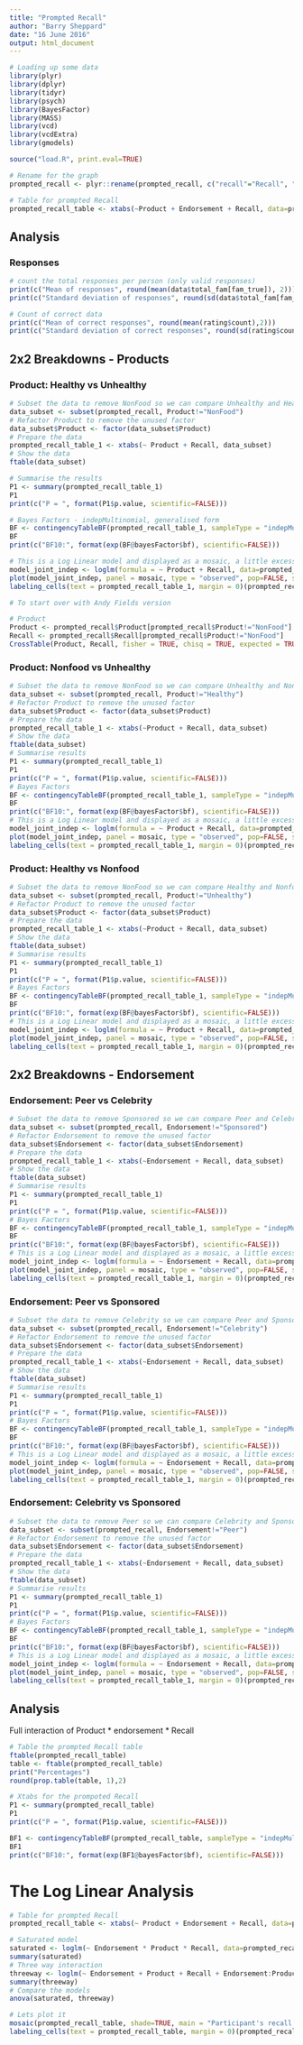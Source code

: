 ```yaml
---
title: "Prompted Recall"
author: "Barry Sheppard"
date: "16 June 2016"
output: html_document
---
```




```r
# Loading up some data
library(plyr)
library(dplyr)
library(tidyr)
library(psych)
library(BayesFactor)
library(MASS)
library(vcd)
library(vcdExtra)
library(gmodels)

source("load.R", print.eval=TRUE)

# Rename for the graph
prompted_recall <- plyr::rename(prompted_recall, c("recall"="Recall", "product"="Product", "endorse"="Endorsement"))

# Table for prompted Recall
prompted_recall_table <- xtabs(~Product + Endorsement + Recall, data=prompted_recall)

```

## Analysis

### Responses

```r
# count the total responses per person (only valid responses)
print(c("Mean of responses", round(mean(data$total_fam[fam_true]), 2)))
print(c("Standard deviation of responses", round(sd(data$total_fam[fam_true]),2)))

# Count of correct data
print(c("Mean of correct responses", round(mean(rating$count),2)))
print(c("Standard deviation of correct responses", round(sd(rating$count),2)))
```

## 2x2 Breakdowns - Products

### Product: Healthy vs Unhealthy

```r
# Subset the data to remove NonFood so we can compare Unhealthy and Healthy 
data_subset <- subset(prompted_recall, Product!="NonFood")
# Refactor Product to remove the unused factor
data_subset$Product <- factor(data_subset$Product)
# Prepare the data
prompted_recall_table_1 <- xtabs(~ Product + Recall, data_subset)
# Show the data
ftable(data_subset)

# Summarise the results
P1 <- summary(prompted_recall_table_1)
P1
print(c("P = ", format(P1$p.value, scientific=FALSE)))

# Bayes Factors - indepMultinomial, generalised form
BF <- contingencyTableBF(prompted_recall_table_1, sampleType = "indepMulti", fixedMargin = "rows")
BF
print(c("BF10:", format(exp(BF@bayesFactor$bf), scientific=FALSE)))

# This is a Log Linear model and displayed as a mosaic, a little excessive as we're only displaying the table
model_joint_indep <- loglm(formula = ~ Product + Recall, data=prompted_recall_table_1)
plot(model_joint_indep, panel = mosaic, type = "observed", pop=FALSE, shade=FALSE, legend=FALSE)
labeling_cells(text = prompted_recall_table_1, margin = 0)(prompted_recall_table_1)

# To start over with Andy Fields version

# Product 
Product <- prompted_recall$Product[prompted_recall$Product!="NonFood"]
Recall <- prompted_recall$Recall[prompted_recall$Product!="NonFood"]
CrossTable(Product, Recall, fisher = TRUE, chisq = TRUE, expected = TRUE, sresid = TRUE, format = "SPSS", digits = 2)

```

### Product: Nonfood vs Unhealthy

```r

# Subset the data to remove NonFood so we can compare Unhealthy and Nonfood
data_subset <- subset(prompted_recall, Product!="Healthy")
# Refactor Product to remove the unused factor
data_subset$Product <- factor(data_subset$Product)
# Prepare the data
prompted_recall_table_1 <- xtabs(~Product + Recall, data_subset)
# Show the data
ftable(data_subset)
# Summarise results 
P1 <- summary(prompted_recall_table_1)
P1
print(c("P = ", format(P1$p.value, scientific=FALSE)))
# Bayes Factors
BF <- contingencyTableBF(prompted_recall_table_1, sampleType = "indepMulti", fixedMargin = "rows")
BF
print(c("BF10:", format(exp(BF@bayesFactor$bf), scientific=FALSE)))
# This is a Log Linear model and displayed as a mosaic, a little excessive as we're only displaying the table
model_joint_indep <- loglm(formula = ~ Product + Recall, data=prompted_recall_table_1)
plot(model_joint_indep, panel = mosaic, type = "observed", pop=FALSE, shade=FALSE, legend=FALSE)
labeling_cells(text = prompted_recall_table_1, margin = 0)(prompted_recall_table_1)
```

### Product: Healthy vs Nonfood

```r
# Subset the data to remove NonFood so we can compare Healthy and Nonfood
data_subset <- subset(prompted_recall, Product!="Unhealthy")
# Refactor Product to remove the unused factor
data_subset$Product <- factor(data_subset$Product)
# Prepare the data
prompted_recall_table_1 <- xtabs(~Product + Recall, data_subset)
# Show the data
ftable(data_subset)
# Summarise results 
P1 <- summary(prompted_recall_table_1)
P1
print(c("P = ", format(P1$p.value, scientific=FALSE)))
# Bayes Factors
BF <- contingencyTableBF(prompted_recall_table_1, sampleType = "indepMulti", fixedMargin = "rows")
BF
print(c("BF10:", format(exp(BF@bayesFactor$bf), scientific=FALSE)))
# This is a Log Linear model and displayed as a mosaic, a little excessive as we're only displaying the table
model_joint_indep <- loglm(formula = ~ Product + Recall, data=prompted_recall_table_1)
plot(model_joint_indep, panel = mosaic, type = "observed", pop=FALSE, shade=FALSE, legend=FALSE)
labeling_cells(text = prompted_recall_table_1, margin = 0)(prompted_recall_table_1)
```


## 2x2 Breakdowns - Endorsement

### Endorsement: Peer vs Celebrity

```r
# Subset the data to remove Sponsored so we can compare Peer and Celebrity 
data_subset <- subset(prompted_recall, Endorsement!="Sponsored")
# Refactor Endorsement to remove the unused factor
data_subset$Endorsement <- factor(data_subset$Endorsement)
# Prepare the data
prompted_recall_table_1 <- xtabs(~Endorsement + Recall, data_subset)
# Show the data
ftable(data_subset)
# Summarise results 
P1 <- summary(prompted_recall_table_1)
P1
print(c("P = ", format(P1$p.value, scientific=FALSE)))
# Bayes Factors
BF <- contingencyTableBF(prompted_recall_table_1, sampleType = "indepMulti", fixedMargin = "rows")
BF
print(c("BF10:", format(exp(BF@bayesFactor$bf), scientific=FALSE)))
# This is a Log Linear model and displayed as a mosaic, a little excessive as we're only displaying the table
model_joint_indep <- loglm(formula = ~ Endorsement + Recall, data=prompted_recall_table_1)
plot(model_joint_indep, panel = mosaic, type = "observed", pop=FALSE, shade=FALSE, legend=FALSE)
labeling_cells(text = prompted_recall_table_1, margin = 0)(prompted_recall_table_1)
```

### Endorsement: Peer vs Sponsored

```r

# Subset the data to remove Celebrity so we can compare Peer and Sponsored 
data_subset <- subset(prompted_recall, Endorsement!="Celebrity")
# Refactor Endorsement to remove the unused factor
data_subset$Endorsement <- factor(data_subset$Endorsement)
# Prepare the data
prompted_recall_table_1 <- xtabs(~Endorsement + Recall, data_subset)
# Show the data
ftable(data_subset)
# Summarise results 
P1 <- summary(prompted_recall_table_1)
P1
print(c("P = ", format(P1$p.value, scientific=FALSE)))
# Bayes Factors
BF <- contingencyTableBF(prompted_recall_table_1, sampleType = "indepMulti", fixedMargin = "rows")
BF
print(c("BF10:", format(exp(BF@bayesFactor$bf), scientific=FALSE)))
# This is a Log Linear model and displayed as a mosaic, a little excessive as we're only displaying the table
model_joint_indep <- loglm(formula = ~ Endorsement + Recall, data=prompted_recall_table_1)
plot(model_joint_indep, panel = mosaic, type = "observed", pop=FALSE, shade=FALSE, legend=FALSE)
labeling_cells(text = prompted_recall_table_1, margin = 0)(prompted_recall_table_1)
```

### Endorsement: Celebrity vs Sponsored

```r

# Subset the data to remove Peer so we can compare Celebrity and Sponsored
data_subset <- subset(prompted_recall, Endorsement!="Peer")
# Refactor Endorsement to remove the unused factor
data_subset$Endorsement <- factor(data_subset$Endorsement)
# Prepare the data
prompted_recall_table_1 <- xtabs(~Endorsement + Recall, data_subset)
# Show the data
ftable(data_subset)
# Summarise results 
P1 <- summary(prompted_recall_table_1)
P1
print(c("P = ", format(P1$p.value, scientific=FALSE)))
# Bayes Factors
BF <- contingencyTableBF(prompted_recall_table_1, sampleType = "indepMulti", fixedMargin = "rows")
BF
print(c("BF10:", format(exp(BF@bayesFactor$bf), scientific=FALSE)))
# This is a Log Linear model and displayed as a mosaic, a little excessive as we're only displaying the table
model_joint_indep <- loglm(formula = ~ Endorsement + Recall, data=prompted_recall_table_1)
plot(model_joint_indep, panel = mosaic, type = "observed", pop=FALSE, shade=FALSE, legend=FALSE)
labeling_cells(text = prompted_recall_table_1, margin = 0)(prompted_recall_table_1)
```


## Analysis

Full interaction of Product * endorsement * Recall

```r

# Table the prompted Recall table
ftable(prompted_recall_table)
table <- ftable(prompted_recall_table)
print("Percentages")
round(prop.table(table, 1),2)

# Xtabs for the prompoted Recall
P1 <- summary(prompted_recall_table)
P1
print(c("P = ", format(P1$p.value, scientific=FALSE)))

BF1 <- contingencyTableBF(prompted_recall_table, sampleType = "indepMulti", fixedMargin = "rows")
BF1
print(c("BF10:", format(exp(BF1@bayesFactor$bf), scientific=FALSE)))

```



# The Log Linear Analysis

```r

# Table for prompted Recall
prompted_recall_table <- xtabs(~ Product + Endorsement + Recall, data=prompted_recall)

# Saturated model
saturated <- loglm(~ Endorsement * Product * Recall, data=prompted_recall_table)
summary(saturated)
# Three way interaction
threeway <- loglm(~ Endorsement + Product + Recall + Endorsement:Product + Endorsement:Recall + Product:Recall, data=prompted_recall_table)
summary(threeway)
# Compare the models
anova(saturated, threeway)

# Lets plot it
mosaic(prompted_recall_table, shade=TRUE, main = "Participant's recall of product adverts", pop=FALSE, legend=FALSE)
labeling_cells(text = prompted_recall_table, margin = 0)(prompted_recall_table)

```

